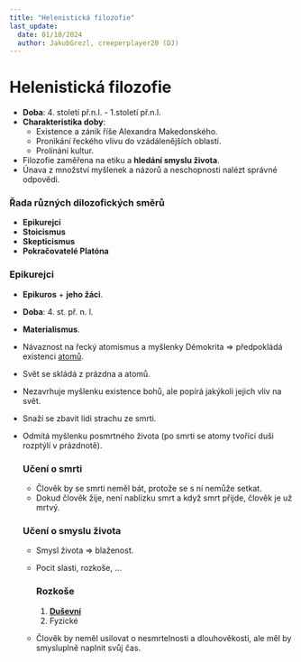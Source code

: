 ```yaml
---
title: "Helenistická filozofie"
last_update:
  date: 01/10/2024
  author: JakubGrezl, creeperplayer20 (DJ)
---
```


# Helenistická filozofie

- **Doba**: 4. století př.n.l. - 1.století př.n.l.
- **Charakteristika doby**:
  - Existence a zánik říše Alexandra Makedonského.
  - Pronikání řeckého vlivu do vzádálenějších oblastí.
  - Prolínání kultur.
- Filozofie zaměřena na etiku a **hledání smyslu života**.
- Únava z množství myšlenek a názorů a neschopnosti nalézt správné odpovědi.

### Řada různých dilozofických směrů

- **Epikurejci**
- **Stoicismus**
- **Skepticismus**
- **Pokračovatelé Platóna**

### Epikurejci

- **Epikuros** + **jeho žáci**.
- **Doba**: 4. st. př. n. l.
- **Materialismus**.
- Návaznost na řecký atomismus a myšlenky Démokrita => předpokládá existenci <ins>atomů</ins>.
- Svět se skládá z prázdna a atomů.
- Nezavrhuje myšlenku existence bohů, ale popírá jakýkoli jejich vliv na svět.
- Snaží se zbavit lidi strachu ze smrti.
- Odmítá myšlenku posmrtného života (po smrti se atomy tvořící duši rozptýlí v prázdnotě).

  ### Učení o smrti

  - Člověk by se smrti neměl bát, protože se s ní nemůže setkat.
  - Dokud člověk žije, není nablízku smrt a když smrt přijde, člověk je už mrtvý.

  ### Učení o smyslu života

  - Smysl života => blaženost.
  - Pocit slasti, rozkoše, ...

    ### Rozkoše

    1. **<u>Duševní</u>**
    1. Fyzické

  - Člověk by neměl usilovat o nesmrtelnosti a dlouhověkosti, ale měl by smysluplně naplnit svůj čas.
